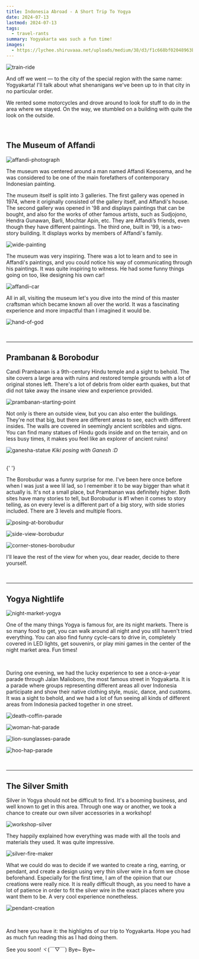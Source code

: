 ```yaml
---
title: Indonesia Abroad - A Short Trip To Yogya
date: 2024-07-13
lastmod: 2024-07-13
tags:
  - travel-rants
summary: Yogyakarta was such a fun time!
images:
  - https://lychee.shiruvaaa.net/uploads/medium/38/d3/f1c668bf02048963b83aa384949f.jpg
---
```


![train-ride](https://lychee.shiruvaaa.net/uploads/medium2x/2e/7d/5b306214a0068760e764705e9ef4.jpg)

And off we went &mdash; to the city of the special region with the same name: Yogyakarta! I'll talk about what shenanigans we've been up to in that city in no particular order.

We rented some motorcycles and drove around to look for stuff to do in the area where we stayed. On the way, we stumbled on a building with quite the look on the outside.

<br />

## The Museum of Affandi

![affandi-photograph](https://lychee.shiruvaaa.net/uploads/medium2x/a6/c4/58665d189d8c1ca02165b8f9e8d3.jpg)

The museum was centered around a man named Affandi Koesoema, and he was considered to be one of the main forefathers of contemporary Indonesian painting.

The museum itself is split into 3 galleries. The first gallery was opened in 1974, where it originally consisted of the gallery itself, and Affandi's house.
The second gallery was opened in '98 and displays paintings that can be bought, and also for the works of other famous artists, such as Sudjojono, Hendra Gunawan, Barli, Mochtar Apin, etc. They are Affandi’s friends, even though they have different paintings.
The third one, built in '99, is a two-story building. It displays works by members of Affandi's family.

![wide-painting](https://lychee.shiruvaaa.net/uploads/medium2x/72/05/17e1674607e4919ec161bbda5ba1.jpg)

The museum was very inspiring. There was a lot to learn and to see in Affandi's paintings, and you could notice his way of communicating through his paintings. It was quite inspiring to witness. He had some funny things going on too, like designing his own car!

![affandi-car](https://lychee.shiruvaaa.net/uploads/medium2x/6d/86/5bcd622e72eb4e45dbac70050de5.jpg)

All in all, visiting the museum let's you dive into the mind of this master craftsman which became known all over the world. It was a fascinating experience and more impactful than I imagined it would be.

![hand-of-god](https://lychee.shiruvaaa.net/uploads/medium/32/31/c4e70cc20f567143c2433619dcb1.jpg)

<br />

---

## Prambanan & Borobodur

Candi Prambanan is a 9th-century Hindu temple and a sight to behold. The site covers a large area with ruins and restored temple grounds with a lot of original stones left. There's a lot of debris from older earth quakes, but that did not take away the insane view and experience provided.

![prambanan-starting-point](https://lychee.shiruvaaa.net/uploads/medium/db/3f/7b365aefe16ae627bbacd2640694.jpg)

Not only is there an outside view, but you can also enter the buildings. They're not that big, but there are different areas to see, each with different insides. The walls are covered in seemingly ancient scribbles and signs. You can find many statues of Hindu gods inside and on the terrain, and on less busy times, it makes you feel like an explorer of ancient ruins!

![ganesha-statue](https://lychee.shiruvaaa.net/uploads/medium/8e/25/572e151d688172edc60ec1ffd730.jpg)
_Kiki posing with Ganesh :D_

<br />{' '}

The Borobudur was a funny surprise for me. I've been here once before when I was just a wee lil lad, so I remember it to be way bigger than what it actually is. It's not a small place, but Prambanan was definitely higher. Both sites have many stories to tell, but Borobudur is #1 when it comes to story telling, as on every level is a different part of a big story, with side stories included. There are 3 levels and multiple floors.

![posing-at-borobudur](https://lychee.shiruvaaa.net/uploads/medium/a5/d7/a64f81323bac40410db5b250afea.jpg)

![side-view-borobudur](https://lychee.shiruvaaa.net/uploads/medium/45/02/d2be343b1bb738be3ea75f001cd8.jpg)

![corner-stones-borobudur](https://lychee.shiruvaaa.net/uploads/medium/e6/46/e33f13ae460d76cc13f77ef3b575.jpg)

I'll leave the rest of the view for when you, dear reader, decide to there yourself.

<br />

---

## Yogya Nightlife

![night-market-yogya](https://lychee.shiruvaaa.net/uploads/medium/ea/99/bcb0f8539a995e64c361e74e7339.jpg)

One of the many things Yogya is famous for, are its night markets. There is so many food to get, you can walk around all night and you still haven't tried everything. You can also find funny cycle-cars to drive in, completely covered in LED lights, get souvenirs, or play mini games in the center of the night market area. Fun times!

<br />

During one evening, we had the lucky experience to see a once-a-year parade through Jalan Malioboro, the most famous street in Yogyakarta. It is a parade where groups representing different areas all over Indonesia participate and show their native clothing style, music, dance, and customs. It was a sight to behold, and we had a lot of fun seeing all kinds of different areas from Indonesia packed together in one street.

![death-coffin-parade](https://lychee.shiruvaaa.net/uploads/medium/58/9d/31457cbda4b5d71ab8a2fa349656.jpg)

![woman-hat-parade](https://lychee.shiruvaaa.net/uploads/medium/1e/43/18a59177337e35d2c9683134fd93.jpg)

![lion-sunglasses-parade](https://lychee.shiruvaaa.net/uploads/medium/00/f5/fc5ed723dc806ed78f45f271c946.jpg)

![hoo-hap-parade](https://lychee.shiruvaaa.net/uploads/medium/43/c7/6d947c6b4f13ef0d647da13ed534.jpg)

<br />

---

## The Silver Smith

Silver in Yogya should not be difficult to find. It's a booming business, and well known to get in this area. Through one way or another, we took a chance to create our own silver accessories in a workshop!

![workshop-silver](https://lychee.shiruvaaa.net/uploads/medium/35/28/069cfa40350c7fdeb8b7da0b6294.jpg)

They happily explained how everything was made with all the tools and materials they used. It was quite impressive.

![silver-fire-maker](https://lychee.shiruvaaa.net/uploads/medium/d2/89/e8df50373d60dd981738883d680f.jpg)

What we could do was to decide if we wanted to create a ring, earring, or pendant, and create a design using very thin silver wire in a form we chose beforehand. Especially for the first time, I am of the opinion that our creations were really nice. It is really difficult though, as you need to have a lot of patience in order to fit the silver wire in the exact places where you want them to be. A very cool experience nonetheless.

![pendant-creation](https://lychee.shiruvaaa.net/uploads/medium/87/39/a13fad85e9fc85efe9381f410969.jpg)

<br />

And here you have it: the highlights of our trip to Yogyakarta. Hope you had as much fun reading this as I had doing them.

See you soon!
ヾ(￣▽￣) Bye~ Bye~

<br />
